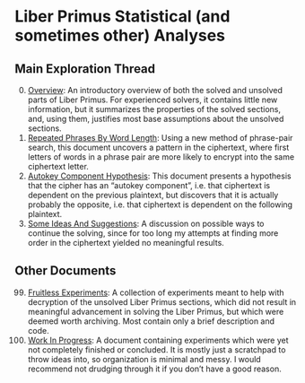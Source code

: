 # Liber Primus Statistical (and sometimes other) Analyses

## Main Exploration Thread

00. [Overview](./00-overview.html):
    An introductory overview of both the solved and unsolved parts of Liber Primus. For experienced solvers, it contains little new information, but it summarizes the properties of the solved sections, and, using them, justifies most base assumptions about the unsolved sections.
01. [Repeated Phrases By Word Length](./01-repeated-phrases-by-word-length.html):
    Using a new method of phrase-pair search, this document uncovers a pattern in the ciphertext, where first letters of words in a phrase pair are more likely to encrypt into the same ciphertext letter.
02. [Autokey Component Hypothesis](./02-autokey-component-hypothesis.html):
    This document presents a hypothesis that the cipher has an "autokey component", i.e. that ciphertext is dependent on the previous plaintext, but discovers that it is actually probably the opposite, i.e. that ciphertext is dependent on the following plaintext.
03. [Some Ideas And Suggestions](./03-some-ideas-and-suggestions.html):
    A discussion on possible ways to continue the solving, since for too long my attempts at finding more order in the ciphertext yielded no meaningful results.

## Other Documents

99. [Fruitless Experiments](./99-fruitless-experiments.html):
    A collection of experiments meant to help with decryption of the unsolved Liber Primus sections, which did not result in meaningful advancement in solving the Liber Primus, but which were deemed worth archiving. Most contain only a brief description and code.
98. [Work In Progress](./98-work-in-progress.html):
    A document containing experiments which were yet not completely finished or concluded. It is mostly just a scratchpad to throw ideas into, so organization is minimal and messy. I would recommend not drudging through it if you don't have a good reason.
